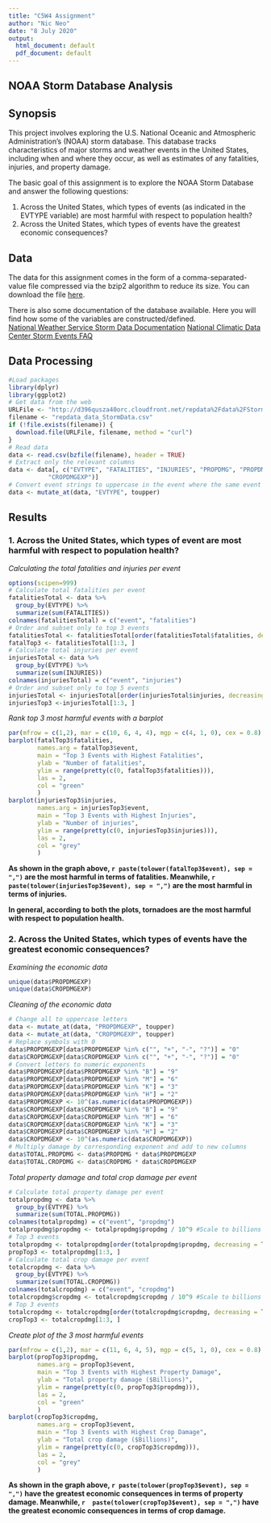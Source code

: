 ```yaml
---
title: "C5W4 Assignment"
author: "Nic Neo"
date: "8 July 2020"
output:
  html_document: default
  pdf_document: default
---
```


## NOAA Storm Database Analysis

## Synopsis
This project involves exploring the U.S. National Oceanic and Atmospheric Administration's (NOAA) storm database. This database tracks characteristics of major storms and weather events in the United States, including when and where they occur, as well as estimates of any fatalities, injuries, and property damage.

The basic goal of this assignment is to explore the NOAA Storm Database and answer the following questions:

1. Across the United States, which types of events (as indicated in the EVTYPE variable) are most harmful with respect to population health?
2. Across the United States, which types of events have the greatest economic consequences?

## Data 
The data for this assignment comes in the form of a comma-separated-value file compressed via the bzip2 algorithm to reduce its size. You can download the file [here](https://d396qusza40orc.cloudfront.net/repdata%2Fdata%2FStormData.csv.bz2).

There is also some documentation of the database available. Here you will find how some of the variables are constructed/defined.  
[National Weather Service Storm Data Documentation](https://d396qusza40orc.cloudfront.net/repdata%2Fpeer2_doc%2Fpd01016005curr.pdf)
[National Climatic Data Center Storm Events FAQ](https://d396qusza40orc.cloudfront.net/repdata%2Fpeer2_doc%2FNCDC%20Storm%20Events-FAQ%20Page.pdf)  

## Data Processing
```r
#Load packages
library(dplyr)
library(ggplot2)
# Get data from the web
URLFile <- "http://d396qusza40orc.cloudfront.net/repdata%2Fdata%2FStormData.csv.bz2"
filename <- "repdata_data_StormData.csv"
if (!file.exists(filename)) {
  download.file(URLFile, filename, method = "curl")
}
# Read data
data <- read.csv(bzfile(filename), header = TRUE)
# Extract only the relevant columns
data <- data[, c("EVTYPE", "FATALITIES", "INJURIES", "PROPDMG", "PROPDMGEXP", "CROPDMG", 
           "CROPDMGEXP")]
# Convert event strings to uppercase in the event where the same event types are not spelled correctly
data <- mutate_at(data, "EVTYPE", toupper)
```

## Results 

### 1. Across the United States, which types of event are most harmful with respect to population health?

*Calculating the total fatalities and injuries per event*
```r
options(scipen=999)
# Calculate total fatalities per event
fatalitiesTotal <- data %>% 
  group_by(EVTYPE) %>%
  summarize(sum(FATALITIES))
colnames(fatalitiesTotal) = c("event", "fatalities")
# Order and subset only to top 3 events
fatalitiesTotal <- fatalitiesTotal[order(fatalitiesTotal$fatalities, decreasing = TRUE), ]
fatalTop3 <- fatalitiesTotal[1:3, ]
# Calculate total injuries per event
injuriesTotal <- data %>% 
  group_by(EVTYPE) %>%
  summarize(sum(INJURIES))
colnames(injuriesTotal) = c("event", "injuries")
# Order and subset only to top 5 events
injuriesTotal <- injuriesTotal[order(injuriesTotal$injuries, decreasing = TRUE), ]
injuriesTop3 <-injuriesTotal[1:3, ]
```

*Rank top 3 most harmful events with a barplot*
```r
par(mfrow = c(1,2), mar = c(10, 6, 4, 4), mgp = c(4, 1, 0), cex = 0.8)
barplot(fatalTop3$fatalities, 
        names.arg = fatalTop3$event, 
        main = "Top 3 Events with Highest Fatalities",
        ylab = "Number of fatalities",
        ylim = range(pretty(c(0, fatalTop3$fatalities))),
        las = 2,
        col = "green"
        )
barplot(injuriesTop3$injuries, 
        names.arg = injuriesTop3$event, 
        main = "Top 3 Events with Highest Injuries",
        ylab = "Number of injuries",
        ylim = range(pretty(c(0, injuriesTop3$injuries))),
        las = 2,
        col = "grey"
        )
```

**As shown in the graph above, `r paste(tolower(fatalTop3$event), sep = ",")` are the most harmful in terms of fatalities. Meanwhile, `r paste(tolower(injuriesTop3$event), sep = ",")` are the most harmful in terms of injuries.** 

**In general, according to both the plots, tornadoes are the most harmful with respect to population health.** 

### 2. Across the United States, which types of events have the greatest economic consequences?

*Examining the economic data*
```r
unique(data$PROPDMGEXP)
unique(data$CROPDMGEXP)
```

*Cleaning of the economic data*
```r
# Change all to uppercase letters
data <- mutate_at(data, "PROPDMGEXP", toupper)
data <- mutate_at(data, "CROPDMGEXP", toupper)
# Replace symbols with 0 
data$PROPDMGEXP[data$PROPDMGEXP %in% c("", "+", "-", "?")] = "0"
data$CROPDMGEXP[data$CROPDMGEXP %in% c("", "+", "-", "?")] = "0"
# Convert letters to numeric exponents
data$PROPDMGEXP[data$PROPDMGEXP %in% "B"] = "9"
data$PROPDMGEXP[data$PROPDMGEXP %in% "M"] = "6"
data$PROPDMGEXP[data$PROPDMGEXP %in% "K"] = "3"
data$PROPDMGEXP[data$PROPDMGEXP %in% "H"] = "2"
data$PROPDMGEXP <- 10^(as.numeric(data$PROPDMGEXP)) 
data$CROPDMGEXP[data$CROPDMGEXP %in% "B"] = "9"
data$CROPDMGEXP[data$CROPDMGEXP %in% "M"] = "6"
data$CROPDMGEXP[data$CROPDMGEXP %in% "K"] = "3"
data$CROPDMGEXP[data$CROPDMGEXP %in% "H"] = "2"
data$CROPDMGEXP <- 10^(as.numeric(data$CROPDMGEXP)) 
# Multiply damage by corresponding exponent and add to new columns 
data$TOTAL.PROPDMG <- data$PROPDMG * data$PROPDMGEXP
data$TOTAL.CROPDMG <- data$CROPDMG * data$CROPDMGEXP
```

*Total property damage and total crop damage per event*
```r
# Calculate total property damage per event
totalpropdmg <- data %>% 
  group_by(EVTYPE) %>%
  summarize(sum(TOTAL.PROPDMG))
colnames(totalpropdmg) = c("event", "propdmg")
totalpropdmg$propdmg <- totalpropdmg$propdmg / 10^9 #Scale to billions
# Top 3 events
totalpropdmg <- totalpropdmg[order(totalpropdmg$propdmg, decreasing = TRUE), ]
propTop3 <- totalpropdmg[1:3, ]
# Calculate total crop damage per event
totalcropdmg <- data %>% 
  group_by(EVTYPE) %>%
  summarize(sum(TOTAL.CROPDMG))
colnames(totalcropdmg) = c("event", "cropdmg")
totalcropdmg$cropdmg <- totalcropdmg$cropdmg / 10^9 #Scale to billions
# Top 3 events
totalcropdmg <- totalcropdmg[order(totalcropdmg$cropdmg, decreasing = TRUE), ]
cropTop3 <- totalcropdmg[1:3, ]
```

*Create plot of the 3 most harmful events*
```r
par(mfrow = c(1,2), mar = c(11, 6, 4, 5), mgp = c(5, 1, 0), cex = 0.8)
barplot(propTop3$propdmg, 
        names.arg = propTop3$event, 
        main = "Top 3 Events with Highest Property Damage",
        ylab = "Total property damage ($Billions)",
        ylim = range(pretty(c(0, propTop3$propdmg))),
        las = 2,
        col = "green"
        )
barplot(cropTop3$cropdmg, 
        names.arg = cropTop3$event, 
        main = "Top 3 Events with Highest Crop Damage",
        ylab = "Total crop damage ($Billions)",
        ylim = range(pretty(c(0, cropTop3$cropdmg))),
        las = 2,
        col = "grey"
        )
```

**As shown in the graph above, `r paste(tolower(propTop3$event), sep = ",")` have the greatest economic consequences in terms of property damage. Meanwhile, `r  paste(tolower(cropTop3$event), sep = ",")` have the greatest economic consequences in terms of crop damage.**